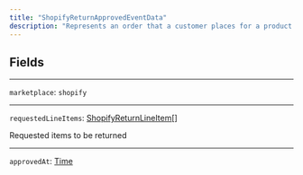 ```yaml
---
title: "ShopifyReturnApprovedEventData"
description: "Represents an order that a customer places for a product."
---
```


## Fields

---

`marketplace`: `shopify`

---

`requestedLineItems`: [ShopifyReturnLineItem\[\]](/reference/cancelorderstatus)

Requested items to be returned

---

`approvedAt`: [Time](/reference/time)